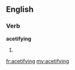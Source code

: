==English==

===Verb===
'''acetifying'''

# {{present participle of|[[acetify]]}}

[[fr:acetifying]]
[[my:acetifying]]